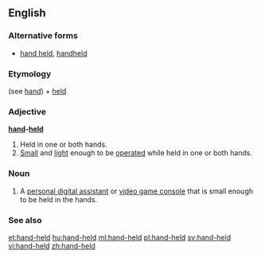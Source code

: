 ==English==

===Alternative forms===
* [[hand held]], [[handheld]]

===Etymology===
(see [[hand]]) + [[held]]

===Adjective===
'''[[hand]]-[[held]]'''

# Held in one or both hands.
# [[small|Small]] and [[light]] enough to be [[operate]]d while held in one or both hands.

===Noun===
{{en-noun}}

# {{context|computing}} A [[personal digital assistant]] or [[video game console]] that is small enough to be held in the hands.

===See also===
{{wikipedia}}
[[et:hand-held]]
[[hu:hand-held]]
[[ml:hand-held]]
[[pl:hand-held]]
[[sv:hand-held]]
[[vi:hand-held]]
[[zh:hand-held]]